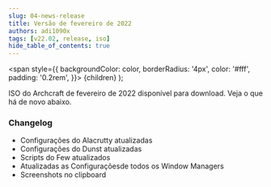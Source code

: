 ```yaml
---
slug: 04-news-release
title: Versão de fevereiro de 2022
authors: adi1090x
tags: [v22.02, release, iso]
hide_table_of_contents: true
---
```


<!-- Badges -->
  <span
    style={{
      backgroundColor: color,
      borderRadius: '4px',
      color: '#fff',
      padding: '0.2rem',
    }}>
    {children}
  </span>
);

ISO do Archcraft de fevereiro de 2022 disponível para download. Veja o que há de novo abaixo.

<!--truncate-->

### Changelog

- Configurações do Alacrutty atualizadas
- Configurações do Dunst atualizadas
- Scripts do Few atualizados
- Atualizadas as Configuraçõesde todos os Window Managers
- Screenshots no clipboard
